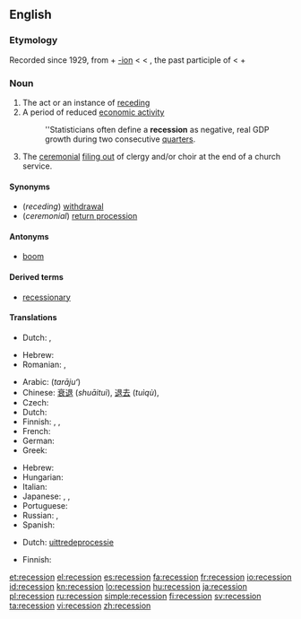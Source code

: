 ==English==
{{wikipedia}}

===Etymology===
Recorded since 1929, from {{term|recess}} + [[-ion]] < {{etyl|la}} {{term|recessus||a going back, retreat}} < {{term|recessum}}, the past participle of {{term|recedere||to recede}} < {{term|re-||back}} + {{term|cedere||to go}}

===Noun===
{{en-noun}}

# The act or an instance of [[receding]]
# A period of reduced [[economic activity]]
#: ''Statisticians often define a '''recession''' as negative, real GDP growth during two consecutive  [[quarter]]s.
# The [[ceremonial]] [[filing out]] of clergy and/or choir at the end of a church service.

====Synonyms====
* (''receding'') [[withdrawal]]
* (''ceremonial'') [[return procession]]

====Antonyms====
* {{sense|period of reduced economic activity}} [[boom]]

====Derived terms====
* [[recessionary]]

====Translations====
{{trans-top|act or an instance of receding}}
* Dutch: {{t-|nl|terugtrekking}}, {{t+|nl|terugtocht}}
{{trans-mid}}
* Hebrew: {{t|he|נסיגה|f|tr=nesigá}}
* Romanian: {{t|ro|retragere|f}}, {{t|ro|recesiune}}
{{trans-bottom}}

{{trans-top|a period of reduced economic activity}}
* Arabic: {{Arab|[[تراجع]]}} (''tarājuʻ'')
* Chinese: [[衰退]] (''shuāituì''), [[退去]] (''tuìqù''),  {{t|cmn|经济萧条|sc=Hani}}
* Czech: {{t-|cs|recese|f}}
* Dutch: {{t-|nl|recessie}}
* Finnish: {{t+|fi|taantuma}}, {{t-|fi|laskusuhdanne}}, {{t+|fi|lama}}
* French: {{t+|fr|récession|f}}
* German: {{t+|de|Rezession|f}}
* Greek: {{t+|el|ύφεση|f|tr=''ýfesi''}}
{{trans-mid}}
* Hebrew: {{t|he|מיתון|m|tr=mitún}}
* Hungarian: {{t+|hu|recesszió}}
* Italian: {{t-|it|recessione|f}}
* Japanese: {{t+|ja|不況|tr=[[ふきょう]], ''fukyō''}}, {{t-|ja|退去|tr=[[たいきょ]], ''taikyo''}}, {{t-|ja|衰退|tr=[[すいたい]], ''suitai''}}
* Portuguese: {{t|pt|recessão|f}}
* Russian: {{t+|ru|спад|m|tr=''spad''}}, {{t+|ru|рецессия|f|tr=''retséssijia''}}
* Spanish: {{t+|es|recesión|f}}
{{trans-bottom}}

{{trans-top|the ceremonial filing out of clergy and/or choir at the end of a church service}}
* Dutch: [[uittredeprocessie]]
{{trans-mid}}
* Finnish: {{t+|fi|lama}}
{{trans-bottom}}

[[et:recession]]
[[el:recession]]
[[es:recession]]
[[fa:recession]]
[[fr:recession]]
[[io:recession]]
[[id:recession]]
[[kn:recession]]
[[lo:recession]]
[[hu:recession]]
[[ja:recession]]
[[pl:recession]]
[[ru:recession]]
[[simple:recession]]
[[fi:recession]]
[[sv:recession]]
[[ta:recession]]
[[vi:recession]]
[[zh:recession]]
